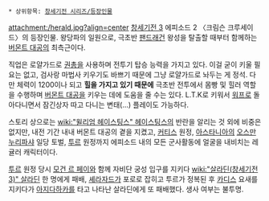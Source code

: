  * 상위항목: [[창세기전 시리즈/등장인물]]

attachment:/herald.jpg?align=center
[[창세기전 3]] 에피소드 2 〈크림슨 크루세이드〉의 등장인물. 왕당파의 일원으로, 극초반 [[팬드래건]] 왕성을 탈출할 때부터 함께하는 [[버몬트 대공]]의 최측근이다.

직업은 로얄가드로 [[권총]]을 사용하며 전투기 탑승 능력을 가지고 있다. 이걸 굳이 키울 필요는 없고, 검사랑 마법사 키우기도 바쁘기 때문에 그냥 로얄가드로 놔두는 게 정석. 다만 체력이 1200이나 되고 '''힐을 가지고 있기 때문에''' 극초반 전투에서 몸빵 및 힐러 역할을 수행하며 [[버몬트 대공]]을 키우는 데에 도움을 줄 수는 있다. L.T.K로 키워서 [[워프]]로 돌아다니면서 잠긴상자 따고 다니는 변태(...) 플레이도 가능하다.

스토리 상으로는 [[wiki:"윌리엄 헤이스팅스" 헤이스팅스]]의 반란을 알리는 것 외에 비중은 없지만, 내전 기간 내내 버몬트 대공의 곁을 지켰고, [[커티스]] 원정, [[아스타니아]]의 [[오스만 누리파샤]] 일당 토벌, [[투르]] 원정까지 에피소드 내의 모든 군사활동에 얼굴을 내비치는 레귤러 캐릭터이다.

[[투르]] 원정 당시 [[모건 르 페이]]와 함께 자비단 궁성 입구를 지키다 [[wiki:"살라딘(창세기전 3)" 살라딘]] 한 명에게 패배, [[셰라자드]]가 포로로 잡히고 투르가 정복된 후 [[카디스]] 요새를 지키다가 [[아지다하카]]를 타고 나타난 살라딘에게 또 패배했다. 생사 여부는 불투명.
